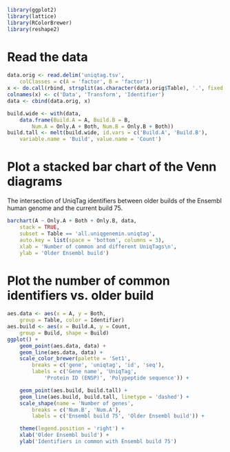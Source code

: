 ```r
library(ggplot2)
library(lattice)
library(RColorBrewer)
library(reshape2)
```

# Read the data
```r
data.orig <- read.delim('uniqtag.tsv',
	colClasses = c(A = 'factor', B = 'factor'))
x <- do.call(rbind, strsplit(as.character(data.orig$Table), '.', fixed = TRUE))
colnames(x) <- c('Data', 'Transform', 'Identifier')
data <- cbind(data.orig, x)

build.wide <- with(data,
	data.frame(Build.A = A, Build.B = B,
		Num.A = Only.A + Both, Num.B = Only.B + Both))
build.tall <- melt(build.wide, id.vars = c('Build.A', 'Build.B'),
	variable.name = 'Build', value.name = 'Count')
```

# Plot a stacked bar chart of the Venn diagrams
The intersection of UniqTag identifiers between older builds of the Ensembl human genome and the current build 75.
```r
barchart(A ~ Only.A + Both + Only.B, data,
	stack = TRUE,
	subset = Table == 'all.uniqgenemin.uniqtag',
	auto.key = list(space = 'bottom', columns = 3),
	xlab = 'Number of common and different UniqTags\n',	
	ylab = 'Older Ensembl build')
```

# Plot the number of common identifiers vs. older build
```r
aes.data <- aes(x = A, y = Both,
	group = Table, color = Identifier)
aes.build <- aes(x = Build.A, y = Count,
	group = Build, shape = Build)
ggplot() +
	geom_point(aes.data, data) +
	geom_line(aes.data, data) +
	scale_color_brewer(palette = 'Set1',
		breaks = c('gene', 'uniqtag', 'id', 'seq'),
		labels = c('Gene name', 'UniqTag',
			'Protein ID (ENSP)', 'Polypeptide sequence')) +

	geom_point(aes.build, build.tall) +
	geom_line(aes.build, build.tall, linetype = 'dashed') +
	scale_shape(name = 'Number of genes',
		breaks = c('Num.B', 'Num.A'),
		labels = c('Ensembl build 75', 'Older Ensembl build')) +

	theme(legend.position = 'right') +
	xlab('Older Ensembl build') +
	ylab('Identifiers in common with Ensembl build 75')
```

